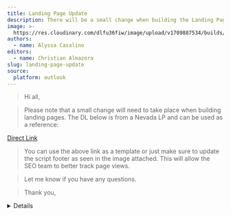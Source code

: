 ```yaml
---
title: Landing Page Update
description: There will be a small change when building the Landing Page.
image: >-
  https://res.cloudinary.com/dlfu36fiw/image/upload/v1709887534/builds/landing-page/zmvzeek8wbgopsgotmci.png
authors:
  - name: Alyssa Casalino
editors:
  - name: Christian Almazora
slug: landing-page-update
source:
  platform: outlook
---
```


> Hi all,

> Please note that a small change will need to take place when building landing pages. The DL below is from a Nevada LP and can be used as a reference:

[Direct Link](https://cms-us.prod.env.works/sitecore/DirectLink.aspx?fo={9124C917-C3CC-4287-A068-231F21F00EB1}\\\&la=)

> You can use the above link as a template or just make sure to update the script footer as seen in the image attached. This will allow the SEO team to better track page views.

> Let me know if you have any questions.

> Thank you,

<Details summary="Source">
  ![](https://res.cloudinary.com/dlfu36fiw/image/upload/v1727765362/updates/landing-page-update/image_2024_09_30T14_38_13_558Z_sqyteq.png)
</Details>
